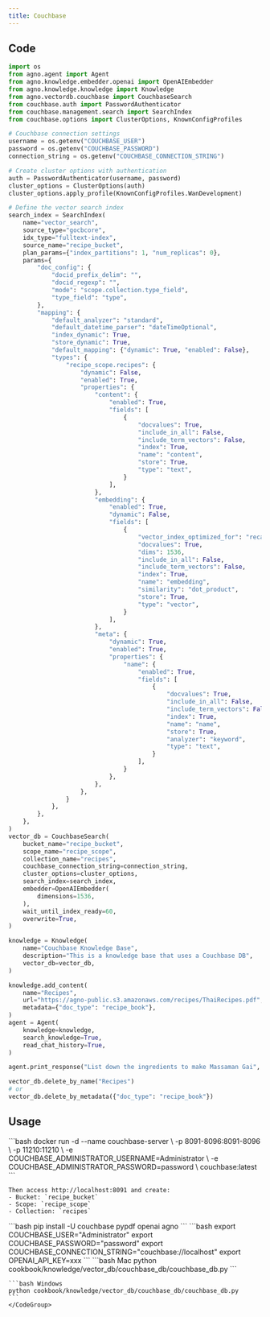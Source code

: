 ```yaml
---
title: Couchbase 
---
```


## Code

```python cookbook/knowledge/vector_db/couchbase_db/couchbase_db.py
import os
from agno.agent import Agent
from agno.knowledge.embedder.openai import OpenAIEmbedder
from agno.knowledge.knowledge import Knowledge
from agno.vectordb.couchbase import CouchbaseSearch
from couchbase.auth import PasswordAuthenticator
from couchbase.management.search import SearchIndex
from couchbase.options import ClusterOptions, KnownConfigProfiles

# Couchbase connection settings
username = os.getenv("COUCHBASE_USER")
password = os.getenv("COUCHBASE_PASSWORD")
connection_string = os.getenv("COUCHBASE_CONNECTION_STRING")

# Create cluster options with authentication
auth = PasswordAuthenticator(username, password)
cluster_options = ClusterOptions(auth)
cluster_options.apply_profile(KnownConfigProfiles.WanDevelopment)

# Define the vector search index
search_index = SearchIndex(
    name="vector_search",
    source_type="gocbcore",
    idx_type="fulltext-index",
    source_name="recipe_bucket",
    plan_params={"index_partitions": 1, "num_replicas": 0},
    params={
        "doc_config": {
            "docid_prefix_delim": "",
            "docid_regexp": "",
            "mode": "scope.collection.type_field",
            "type_field": "type",
        },
        "mapping": {
            "default_analyzer": "standard",
            "default_datetime_parser": "dateTimeOptional",
            "index_dynamic": True,
            "store_dynamic": True,
            "default_mapping": {"dynamic": True, "enabled": False},
            "types": {
                "recipe_scope.recipes": {
                    "dynamic": False,
                    "enabled": True,
                    "properties": {
                        "content": {
                            "enabled": True,
                            "fields": [
                                {
                                    "docvalues": True,
                                    "include_in_all": False,
                                    "include_term_vectors": False,
                                    "index": True,
                                    "name": "content",
                                    "store": True,
                                    "type": "text",
                                }
                            ],
                        },
                        "embedding": {
                            "enabled": True,
                            "dynamic": False,
                            "fields": [
                                {
                                    "vector_index_optimized_for": "recall",
                                    "docvalues": True,
                                    "dims": 1536,
                                    "include_in_all": False,
                                    "include_term_vectors": False,
                                    "index": True,
                                    "name": "embedding",
                                    "similarity": "dot_product",
                                    "store": True,
                                    "type": "vector",
                                }
                            ],
                        },
                        "meta": {
                            "dynamic": True,
                            "enabled": True,
                            "properties": {
                                "name": {
                                    "enabled": True,
                                    "fields": [
                                        {
                                            "docvalues": True,
                                            "include_in_all": False,
                                            "include_term_vectors": False,
                                            "index": True,
                                            "name": "name",
                                            "store": True,
                                            "analyzer": "keyword",
                                            "type": "text",
                                        }
                                    ],
                                }
                            },
                        },
                    },
                }
            },
        },
    },
)
vector_db = CouchbaseSearch(
    bucket_name="recipe_bucket",
    scope_name="recipe_scope",
    collection_name="recipes",
    couchbase_connection_string=connection_string,
    cluster_options=cluster_options,
    search_index=search_index,
    embedder=OpenAIEmbedder(
        dimensions=1536,
    ),
    wait_until_index_ready=60,
    overwrite=True,
)

knowledge = Knowledge(
    name="Couchbase Knowledge Base",
    description="This is a knowledge base that uses a Couchbase DB",
    vector_db=vector_db,
)

knowledge.add_content(
    name="Recipes",
    url="https://agno-public.s3.amazonaws.com/recipes/ThaiRecipes.pdf",
    metadata={"doc_type": "recipe_book"},
)
agent = Agent(
    knowledge=knowledge,
    search_knowledge=True,
    read_chat_history=True,
)

agent.print_response("List down the ingredients to make Massaman Gai", markdown=True)

vector_db.delete_by_name("Recipes")
# or
vector_db.delete_by_metadata({"doc_type": "recipe_book"})
```

## Usage

<Steps>
  <Snippet file="create-venv-step.mdx" />
  <Step title="Start Couchbase">
    ```bash
    docker run -d --name couchbase-server \
      -p 8091-8096:8091-8096 \
      -p 11210:11210 \
      -e COUCHBASE_ADMINISTRATOR_USERNAME=Administrator \
      -e COUCHBASE_ADMINISTRATOR_PASSWORD=password \
      couchbase:latest
    ```
    
    Then access http://localhost:8091 and create:
    - Bucket: `recipe_bucket`
    - Scope: `recipe_scope` 
    - Collection: `recipes`
  </Step>

  <Step title="Install libraries">
    ```bash
    pip install -U couchbase pypdf openai agno
    ```
  </Step>
  <Step title="Set environment variables">
    ```bash
    export COUCHBASE_USER="Administrator"
    export COUCHBASE_PASSWORD="password"
    export COUCHBASE_CONNECTION_STRING="couchbase://localhost"
    export OPENAI_API_KEY=xxx
    ```
  </Step>
  <Step title="Run Agent">
    <CodeGroup>
    ```bash Mac
    python cookbook/knowledge/vector_db/couchbase_db/couchbase_db.py
    ```

    ```bash Windows
    python cookbook/knowledge/vector_db/couchbase_db/couchbase_db.py
    ```
    </CodeGroup>
  </Step>
</Steps>